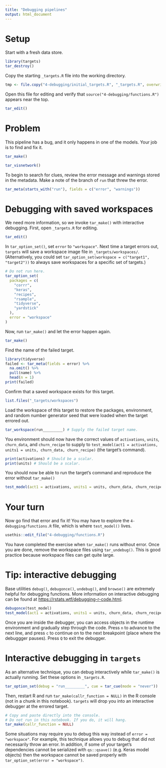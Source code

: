 ```yaml
---
title: "Debugging pipelines"
output: html_document
---
```


# Setup

Start with a fresh data store.

```r
library(targets)
tar_destroy()
```

Copy the starting `_targets.R` file into the working directory.

```r
tmp <- file.copy("4-debugging/initial_targets.R", "_targets.R", overwrite = TRUE)
```

Open this file for editing and verify that `source("4-debugging/functions.R")` appears near the top.

```r
tar_edit()
```

# Problem

This pipeline has a bug, and it only happens in one of the models. Your job is to find and fix it.

```r
tar_make()
```

```r
tar_visnetwork()
```

To begin to search for clues, review the error message and warnings stored in the metadata. Make a note of the branch of `run` that threw the error.

```r
tar_meta(starts_with("run"), fields = c("error", "warnings"))
```

# Debugging with saved workspaces

We need more information, so we invoke `tar_make()` with interactive debugging. First, open `_targets.R` for editing.

```r
tar_edit()
```

In `tar_option_set()`, set `error` to `"workspace"`. Next time a target errors out, `targets` will save a workspace image file in `_targets/workspaces/`. (Alternatively, you could set `tar_option_set(workspace = c("target1", "target2"))` to always save workspaces for a specific set of targets.)

```r
# Do not run here.
tar_option_set(
  packages = c(
    "corrr",
    "keras",
    "recipes",
    "rsample",
    "tidyverse",
    "yardstick"
  ),
  error = "workspace"
)
```

Now, run `tar_make()` and let the error happen again.

```r
tar_make()
```

Find the name of the failed target.

```r
library(tidyverse)
failed <- tar_meta(fields = error) %>%
  na.omit() %>%
  pull(name) %>%
  head(n = 1)
print(failed)
```

Confirm that a saved workspace exists for this target.

```r
list.files("_targets/workspaces")
```

Load the workspace of this target to restore the packages, environment, and random number generator seed that were loaded when the target errored out.

```r
tar_workspace(run_________) # Supply the failed target name.
```

You environment should now have the correct values of `activations`, `units`, `churn_data`, and `churn_recipe` to supply to `test_model(act1 = activations, units1 = units, churn_data, churn_recipe)` (the target's command).

```r
print(activations) # Should be a scalar.
print(units) # Should be a scalar.
```

You should now be able to run the target's command and reproduce the error without `tar_make()`

```r
test_model(act1 = activations, units1 = units, churn_data, churn_recipe)
```

# Your turn

Now go find that error and fix it! You may have to explore the `4-debugging/functions.R` file, which is where `test_model()` lives.

```r
usethis::edit_file("4-debugging/functions.R")
```

You have completed the exercise when `tar_make()` runs without error. Once you are done, remove the workspace files using `tar_undebug()`. This is good practice because workspace files can get quite large.

# Tip: interactive debugging

Base utilities `debug()`, `debugonce()`, `undebug()`, and `browse()` are extremely helpful for debugging functions. More information on interactive debugging can be found at <https://rstats.wtf/debugging-r-code.html>.

```r
debugonce(test_model)
test_model(act1 = activations, units1 = units, churn_data, churn_recipe)
```

Once you are inside the debugger, you can access objects in the runtime environment and gradually step through the code. Press `n` to advance to the next line, and press `c` to continue on to the next breakpoint (place where the debuggger pauses). Press `Q` to exit the debugger.

# Interactive debugging in `targets`

As an alternative technique, you can debug interactively while `tar_make()` is actually running. Set these options in `_targets.R`.

```r
tar_option_set(debug = "run_________", cue = tar_cue(mode = "never"))
```

Then, restart R and run `tar_make(callr_function = NULL)` in the R console (not in a chunk in this notebook). `targets` will drop you into an interactive debugger at the errored target. 

```r
# Copy and paste directly into the console.
# Do not run in this notebook. If you do, it will hang.
tar_make(callr_function = NULL)
```

Some situations may require you to debug this way instead of `error = "workspace"`. For example, this technique allows you to debug that did not necessarily throw an error. In addition, if some of your target's dependencies cannot be serialized with `qs::qsave()` (e.g. Keras model objects) then the workspace cannot be saved properly with `tar_option_set(error = "workspace")`.
